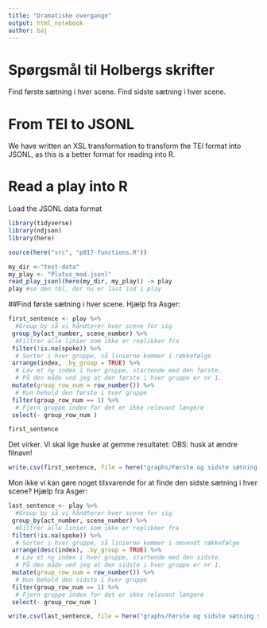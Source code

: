 ```yaml
---
title: "Dramatiske overgange"
output: html_notebook
author: baj
---
```


# Spørgsmål til Holbergs skrifter

Find første sætning i hver scene.
Find sidste sætning i hver scene.

# From TEI to JSONL

We have written an XSL transformation to transform the TEI format into JSONL, as this is a better format for reading into R.

# Read a play into R

Load the JSONL data format

```r
library(tidyverse)
library(ndjson)
library(here)

source(here("src", "p017-functions.R"))

my_dir <-"test-data"
my_play <- "Plutus_mod.jsonl"
read_play_jsonl(here(my_dir, my_play)) -> play
play #se den tbl, der nu er last ind i play

```

##Find første sætning i hver scene.
Hjælp fra Asger:

```r
first_sentence <- play %>%
  #Group by så vi håndterer hver scene for sig
 group_by(act_number, scene_number) %>%
  #Filtrer alle linier som ikke er replikker fra
 filter(!is.na(spoke)) %>%
  # Sorter i hver gruppe, så linierne kommer i rækkefølge
 arrange(index, .by_group = TRUE) %>%
  # Lav et ny index i hver gruppe, startende med den første.
  # På den måde ved jeg at den første i hver gruppe er nr 1.
 mutate(group_row_num = row_number()) %>%
  # Kun behold den første i hver gruppe
 filter(group_row_num == 1) %>%
  # Fjern gruppe index for det er ikke relevant længere
 select(- group_row_num )

first_sentence
```

Det virker. 
Vi skal lige huske at gemme resultatet:
OBS: husk at ændre filnavn!
```r
write.csv(first_sentence, file = here("graphs/Første og sidste sætning sagt/first_sentence_Plutus.csv"))
```


Mon ikke vi kan gøre noget tilsvarende for at finde den sidste sætning i hver scene?
Hjælp fra Asger:


```r
last_sentence <- play %>%
  #Group by så vi håndterer hver scene for sig
 group_by(act_number, scene_number) %>%
  #Filtrer alle linier som ikke er replikker fra
 filter(!is.na(spoke)) %>%
  # Sorter i hver gruppe, så linierne kommer i omvendt rækkefølge
 arrange(desc(index), .by_group = TRUE) %>%
  # Lav et ny index i hver gruppe, startende med den sidste.
  # På den måde ved jeg at den sidste i hver gruppe er nr 1.
 mutate(group_row_num = row_number()) %>%
  # Kun behold den sidste i hver gruppe
 filter(group_row_num == 1) %>%
  # Fjern gruppe index for det er ikke relevant længere
 select(- group_row_num )

write.csv(last_sentence, file = here("graphs/Første og sidste sætning sagt/last_sentence_Plutus.csv"))
```





